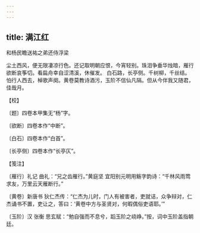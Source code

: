 ```yaml
---
---
---
```

title: 满江红
---



和杨民瞻送祐之弟还侍浮梁





尘土西风，便无限凄凉行色。还记取明朝应恨，今宵轻别。珠泪争垂华烛暗，雁行欲断哀筝切。看扁舟幸自涩清溪，休催发。 白石路，长亭侧。千树柳，千丝结。怕行人西去，棹歌声阕。黄卷莫教诗酒污，玉阶不信仙凡隔。但从今伴我又随君，佳哉月。





【校】


〔题〕四卷本甲集无“杨”字。

〔欲断〕四卷本作“中断”。

〔白石〕四卷本作“白首”。

〔长亭侧〕四卷本作“长亭仄”。





【笺注】


〔雁行〕礼记 曲礼：“兄之齿雁行。”黄庭坚 宜阳别元明用觞字韵诗：“千林风雨莺求友，万里云天雁断行。”

〔黄卷〕新唐书 狄仁杰传：“仁杰为儿时，门人有被害者，吏就诘，众争辩对，仁杰诵书不置，吏让之，答曰：‘黄卷中方与圣贤对，何暇偶俗吏语耶。’”

〔玉阶〕汉 张衡 思玄赋：“勉自强而不息兮，蹈玉阶之峣峥。”按，词中玉阶盖指朝廷。